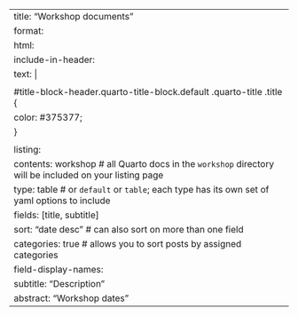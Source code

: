---
title: "Workshop documents"
format: 
   html:
     include-in-header: 
        text: |
          <style>
          #title-block-header.quarto-title-block.default .quarto-title .title {
          color: #375377;
          }
          </style>
listing: 
  contents: workshop # all Quarto docs in the `workshop` directory will be included on your listing page
  type: table # or `default` or `table`; each type has its own set of yaml options to include
  fields: [title, subtitle]
  sort: "date desc" # can also sort on more than one field
  categories: true # allows you to sort posts by assigned categories 
  field-display-names: 
    subtitle: "Description"
    abstract: "Workshop dates"
---